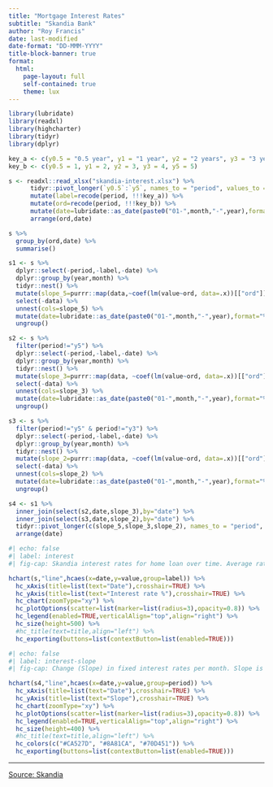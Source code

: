 ```yaml
---
title: "Mortgage Interest Rates"
subtitle: "Skandia Bank"
author: "Roy Francis"
date: last-modified
date-format: "DD-MMM-YYYY"
title-block-banner: true
format: 
  html:
    page-layout: full
    self-contained: true
    theme: lux
---
```


```r
library(lubridate)
library(readxl)
library(highcharter)
library(tidyr)
library(dplyr)

key_a <- c(y0.5 = "0.5 year", y1 = "1 year", y2 = "2 years", y3 = "3 years", y5 = "5 years")
key_b <- c(y0.5 = 1, y1 = 2, y2 = 3, y3 = 4, y5 = 5)

s <- readxl::read_xlsx("skandia-interest.xlsx") %>%
      tidyr::pivot_longer(`y0.5`:`y5`, names_to = "period", values_to = "value") %>%
      mutate(label=recode(period, !!!key_a)) %>%
      mutate(ord=recode(period, !!!key_b)) %>%
      mutate(date=lubridate::as_date(paste0("01-",month,"-",year),format="%d-%b-%Y")) %>%
      arrange(ord,date)

s %>%
  group_by(ord,date) %>%
  summarise()

s1 <- s %>%
  dplyr::select(-period,-label,-date) %>%
  dplyr::group_by(year,month) %>%
  tidyr::nest() %>%
  mutate(slope_5=purrr::map(data,~coef(lm(value~ord, data=.x))[["ord"]])) %>%
  select(-data) %>%
  unnest(cols=slope_5) %>%
  mutate(date=lubridate::as_date(paste0("01-",month,"-",year),format="%d-%b-%Y")) %>%
  ungroup()

s2 <- s %>%
  filter(period!="y5") %>%
  dplyr::select(-period,-label,-date) %>%
  dplyr::group_by(year,month) %>%
  tidyr::nest() %>%
  mutate(slope_3=purrr::map(data, ~coef(lm(value~ord, data=.x))[["ord"]])) %>%
  select(-data) %>%
  unnest(cols=slope_3) %>%
  mutate(date=lubridate::as_date(paste0("01-",month,"-",year),format="%d-%b-%Y")) %>%
  ungroup()

s3 <- s %>%
  filter(period!="y5" & period!="y3") %>%
  dplyr::select(-period,-label,-date) %>%
  dplyr::group_by(year,month) %>%
  tidyr::nest() %>%
  mutate(slope_2=purrr::map(data, ~coef(lm(value~ord, data=.x))[["ord"]])) %>%
  select(-data) %>%
  unnest(cols=slope_2) %>%
  mutate(date=lubridate::as_date(paste0("01-",month,"-",year),format="%d-%b-%Y")) %>%
  ungroup()

s4 <- s1 %>%
  inner_join(select(s2,date,slope_3),by="date") %>%
  inner_join(select(s3,date,slope_2),by="date") %>%
  tidyr::pivot_longer(c(slope_5,slope_3,slope_2), names_to = "period", values_to = "value") %>%
  arrange(date)
```

```r
#| echo: false
#| label: interest
#| fig-cap: Skandia interest rates for home loan over time. Average rate per month is shown. Different lines (colours) denotes different periods of fixed rates (6 months, 1 year, 2 years, 3 years, 5 years).

hchart(s,"line",hcaes(x=date,y=value,group=label)) %>%
  hc_xAxis(title=list(text="Date"),crosshair=TRUE) %>%
  hc_yAxis(title=list(text="Interest rate %"),crosshair=TRUE) %>%
  hc_chart(zoomType="xy") %>%
  hc_plotOptions(scatter=list(marker=list(radius=3),opacity=0.8)) %>%
  hc_legend(enabled=TRUE,verticalAlign="top",align="right") %>%
  hc_size(height=500) %>%
  #hc_title(text=title,align="left") %>%
  hc_exporting(buttons=list(contextButton=list(enabled=TRUE)))
```



```r
#| echo: false
#| label: interest-slope
#| fig-cap: Change (Slope) in fixed interest rates per month. Slope is computed over 0.5 - 2 years (slope_2), 0.5 - 3 years (slope_3) or 0.5 - 5 years (slope_5).

hchart(s4,"line",hcaes(x=date,y=value,group=period)) %>%
  hc_xAxis(title=list(text="Date"),crosshair=TRUE) %>%
  hc_yAxis(title=list(text="Slope"),crosshair=TRUE) %>%
  hc_chart(zoomType="xy") %>%
  hc_plotOptions(scatter=list(marker=list(radius=3),opacity=0.8)) %>%
  hc_legend(enabled=TRUE,verticalAlign="top",align="right") %>%
  hc_size(height=400) %>%
  #hc_title(text=title,align="left") %>%
  hc_colors(c("#CA527D", "#8A81CA", "#70D451")) %>%
  hc_exporting(buttons=list(contextButton=list(enabled=TRUE)))
```

---

[Source: Skandia](https://www.skandia.se/lana/bolan/bolanerantor/snittrantor/)

